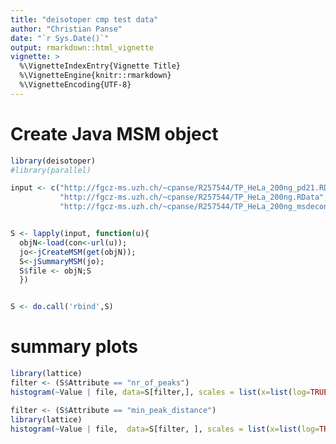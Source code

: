 ```yaml
---
title: "deisotoper cmp test data"
author: "Christian Panse"
date: "`r Sys.Date()`"
output: rmarkdown::html_vignette
vignette: >
  %\VignetteIndexEntry{Vignette Title}
  %\VignetteEngine{knitr::rmarkdown}
  %\VignetteEncoding{UTF-8}
---
```



# Create Java MSM object

```r
library(deisotoper)
#library(parallel)

input <- c("http://fgcz-ms.uzh.ch/~cpanse/R257544/TP_HeLa_200ng_pd21.RData",
           "http://fgcz-ms.uzh.ch/~cpanse/R257544/TP_HeLa_200ng.RData",
           "http://fgcz-ms.uzh.ch/~cpanse/R257544/TP_HeLa_200ng_msdeconv.RData")


S <- lapply(input, function(u){ 
  objN<-load(con<-url(u)); 
  jo<-jCreateMSM(get(objN)); 
  S<-jSummaryMSM(jo); 
  S$file <- objN;S
  })


S <- do.call('rbind',S)

```

# summary plots

```r
library(lattice)
filter <- (S$Attribute == "nr_of_peaks")
histogram(~Value | file, data=S[filter,], scales = list(x=list(log=TRUE)), type='count')
```

```r
filter <- (S$Attribute == "min_peak_distance")
library(lattice)
histogram(~Value | file,  data=S[filter, ], scales = list(x=list(log=TRUE)), type='count')
```
